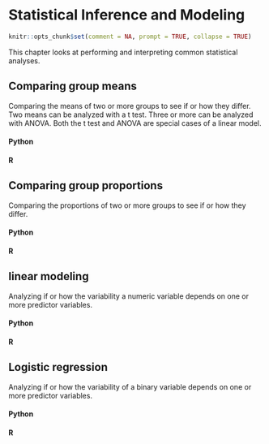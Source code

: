 # Statistical Inference and Modeling

```r
knitr::opts_chunk$set(comment = NA, prompt = TRUE, collapse = TRUE)
```

This chapter looks at performing and interpreting common statistical analyses. 

## Comparing group means

Comparing the means of two or more groups to see if or how they differ. Two means can be analyzed with a t test. Three or more can be analyzed with ANOVA. Both the t test and ANOVA are special cases of a linear model.

#### Python {-}


#### R {-}

## Comparing group proportions

Comparing the proportions of two or more groups to see if or how they differ. 


#### Python {-}


#### R {-}

## linear modeling

Analyzing if or how the variability a numeric variable depends on one or more predictor variables.

#### Python {-}


#### R {-}



## Logistic regression

Analyzing if or how the variability of a binary variable depends on one or more predictor variables.

#### Python {-}


#### R {-}

